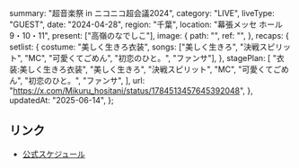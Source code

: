   summary: "超⾳楽祭 in ニコニコ超会議2024",
  category: "LIVE",
  liveType: "GUEST",
  date: "2024-04-28",
  region: "千葉",
  location: "幕張メッセ ホール 9・10・11",
  present: ["高嶺のなでしこ"],
  image: {
    path: "",
    ref: "",
  },
  recaps: {
    setlist: {
      costume: "美しく生きろ衣装",
      songs: ["美しく生きろ", "決戦スピリット", "MC", "可愛くてごめん", "初恋のひと。", "ファンサ"],
    },
    stagePlan: [
      "衣装:美しく生きろ衣装",
      "美しく生きろ",
      "決戦スピリット",
      "MC",
      "可愛くてごめん",
      "初恋のひと。",
      "ファンサ",
    ],
    url: "https://x.com/Mikuru_hositani/status/1784513457645392048",
  },
  updatedAt: "2025-06-14",
};

## リンク

- [公式スケジュール](https://takanenonadeshiko.jp/?p=1982)

